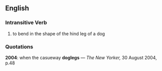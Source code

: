 ==English==
===Intransitive Verb===
# to bend in the shape of the hind leg of a dog
===Quotations===
'''2004''': when the casueway '''doglegs''' &mdash; ''The New Yorker,'' 30 August 2004, p.48